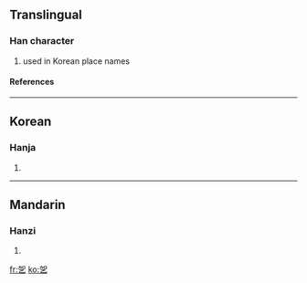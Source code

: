 ==Translingual==
===Han character===
{{Han char|rn=5|rad=乙|as=05|sn=6|four=|canj=大口弓 (KRN)}}
# used in Korean place names
====References====
{{Han ref|kx=0084.141|dkj=00185|dj=0171.160|hdz=10053.111|uh=4E6B|ud=20075}}
----
==Korean==
===Hanja===
{{ko-hanja|hangeul=갈|rv=gal|mr=kal}}
# {{defn|Korean}}
----
==Mandarin==
===Hanzi===
{{cmn-hanzi|pin=[[jiā]] ([[jia1]])|wg=chia<sup>1</sup>}}
# {{defn|Mandarin}}

[[fr:乫]]
[[ko:乫]]